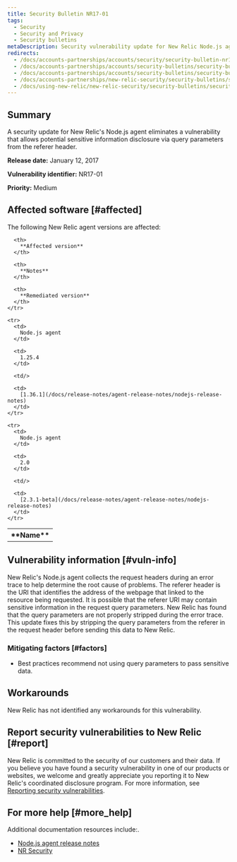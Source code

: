 ```yaml
---
title: Security Bulletin NR17-01
tags:
  - Security
  - Security and Privacy
  - Security bulletins
metaDescription: Security vulnerability update for New Relic Node.js agent.
redirects:
  - /docs/accounts-partnerships/accounts/security/security-bulletin-nr17-01-low
  - /docs/accounts-partnerships/accounts/security-bulletins/security-bulletin-nr17-01-low
  - /docs/accounts-partnerships/accounts/security-bulletins/security-bulletin-nr17-01
  - /docs/accounts-partnerships/new-relic-security/security-bulletins/security-bulletin-nr17-01
  - /docs/using-new-relic/new-relic-security/security-bulletins/security-bulletin-nr17-01
---
```


## Summary

A security update for New Relic's Node.js agent eliminates a vulnerability that allows potential sensitive information disclosure via query parameters from the referer header.

**Release date:** January 12, 2017

**Vulnerability identifier:** NR17-01

**Priority:** Medium

## Affected software [#affected]

The following New Relic agent versions are affected:

<table>
  <tbody>
    <tr>
      <th>
        **Name**
      </th>

      <th>
        **Affected version**
      </th>

      <th>
        **Notes**
      </th>

      <th>
        **Remediated version**
      </th>
    </tr>

    <tr>
      <td>
        Node.js agent
      </td>

      <td>
        1.25.4
      </td>

      <td/>

      <td>
        [1.36.1](/docs/release-notes/agent-release-notes/nodejs-release-notes)
      </td>
    </tr>

    <tr>
      <td>
        Node.js agent
      </td>

      <td>
        2.0
      </td>

      <td/>

      <td>
        [2.3.1-beta](/docs/release-notes/agent-release-notes/nodejs-release-notes)
      </td>
    </tr>
  </tbody>
</table>

## Vulnerability information [#vuln-info]

New Relic's Node.js agent collects the request headers during an error trace to help determine the root cause of problems. The referer header is the URI that identifies the address of the webpage that linked to the resource being requested. It is possible that the referer URI may contain sensitive information in the request query parameters. New Relic has found that the query parameters are not properly stripped during the error trace. This update fixes this by stripping the query parameters from the referer in the request header before sending this data to New Relic.

### Mitigating factors [#factors]

* Best practices recommend not using query parameters to pass sensitive data.

## Workarounds

New Relic has not identified any workarounds for this vulnerability.

## Report security vulnerabilities to New Relic [#report]

New Relic is committed to the security of our customers and their data. If you believe you have found a security vulnerability in one of our products or websites, we welcome and greatly appreciate you reporting it to New Relic's coordinated disclosure program. For more information, see [Reporting security vulnerabilities](/docs/security/new-relic-security/data-privacy/reporting-security-vulnerabilities).

## For more help [#more_help]

Additional documentation resources include:.

* [Node.js agent release notes](/docs/release-notes/agent-release-notes/nodejs-release-notes)
* [NR Security](https://newrelic.com/security)
